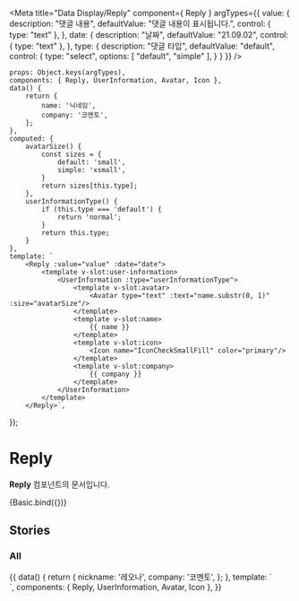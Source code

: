 
<Meta
    title="Data Display/Reply"
    component={ Reply }
    argTypes={{
        value: {
            description: "댓글 내용",
            defaultValue: "댓글 내용이 표시됩니다.",
            control: { type: "text" },
        },
        date: {
            description: "날짜",
            defaultValue: "21.09.02",
            control: { type: "text" },
        },
        type: {
            description: "댓글 타입",
            defaultValue: "default",
            control: {
                type: "select",
                options: [
                    "default",
                    "simple"
                ],
            }
        }
    }}
/>

    props: Object.keys(argTypes),
    components: { Reply, UserInformation, Avatar, Icon },
    data() {
        return {
            name: '닉네임',
            company: '코멘토',
        };
    },
    computed: {
        avatarSize() {
            const sizes = {
                default: 'small',
                simple: 'xsmall',
            }
            return sizes[this.type];
        },
        userInformationType() {
            if (this.type === 'default') {
                return 'normal';
            }
            return this.type;
        }
    },
    template: `
        <Reply :value="value" :date="date">
            <template v-slot:user-information>
                <UserInformation :type="userInformationType">
                    <template v-slot:avatar>
                        <Avatar type="text" :text="name.substr(0, 1)" :size="avatarSize"/>
                    </template>
                    <template v-slot:name>
                        {{ name }}
                    </template>
                    <template v-slot:icon>
                        <Icon name="IconCheckSmallFill" color="primary"/>
                    </template>
                    <template v-slot:company>
                        {{ company }}
                    </template>
                </UserInformation>
            </template>
        </Reply>`,
});

# Reply

**Reply** 컴포넌트의 문서입니다.

<Story name="Basic" height="100px">
    {Basic.bind({})}
</Story>

<ArgsTable story="Basic" />


## Stories
### All
<Canvas>
    <Story name="All" height="100px">
        {{
            data() {
                return {
                    nickname: '레오나',
                    company: '코멘토',
                };
            },
            template: `
                <div>
                    <Reply value="댓글 내용이 표시됩니다." date="21.09.02">
                        <template v-slot:user-information>
                            <UserInformation type="normal">
                                <template v-slot:avatar>
                                    <Avatar type="text" :text="nickname.substr(0, 1)" size="small"/>
                                </template>
                                <template v-slot:name>
                                    {{ nickname }}
                                </template>
                                <template v-slot:icon>
                                    <Icon name="IconCheckSmallFill" color="primary"/>
                                </template>
                                <template v-slot:company>
                                    {{ company }}
                                </template>
                            </UserInformation>
                        </template>
                    </Reply>
                    <Reply value="댓글 내용이 표시됩니다." date="21.09.02">
                        <template v-slot:user-information>
                            <UserInformation type="simple">
                                <template v-slot:avatar>
                                    <Avatar type="text" :text="nickname.substr(0, 1)" size="xsmall"/>
                                </template>
                                <template v-slot:name>
                                    {{ nickname }}
                                </template>
                                <template v-slot:icon>
                                    <Icon name="IconCheckSmallFill" color="primary"/>
                                </template>
                                <template v-slot:company>
                                    {{ company }}
                                </template>
                            </UserInformation>
                        </template>
                    </Reply>
                </div>
            `,
            components: { Reply, UserInformation, Avatar, Icon },
        }}
    </Story>
</Canvas>

